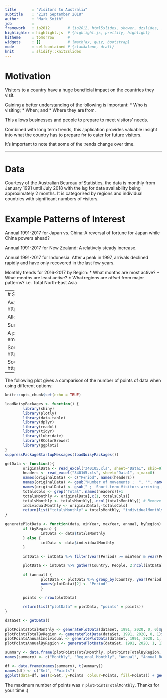 ```yaml
---
title       : "Visitors to Australia"
subtitle    : "21st September 2018"
author      : "Mark Smith"
job         : 
framework   : io2012        # {io2012, html5slides, shower, dzslides, ...}
highlighter : highlight.js  # {highlight.js, prettify, highlight}
hitheme     : tomorrow      # 
widgets     : []            # {mathjax, quiz, bootstrap}
mode        : selfcontained # {standalone, draft}
knit        : slidify::knit2slides
---
```


# Motivation
Visitors to a country have a huge beneficial impact on the countries they visit.

Gaining a better understanding of the following is important:
* Who is visiting; 
* When; and 
* Where they are from.

This allows businesses and people to prepare to meet visitors' needs.

Combined with long term trends, this application provides valuable insight into what the country has to prepare for to cater for future visitors.

It's important to note that some of the trends change over time.

---

# Data

Courtesy of the Australian Beureau of Statistics, the data is monthly from January 1991 until July 2018 with the lag for data availability being approximately 2 months.  It is categorised by regions and individual countries with significant numbers of visitors.

# Example Patterns of Interest

Annual 1991-2017 for Japan vs. China: A reversal of fortune for Japan while China powers ahead?

Annual 1991-2017 for New Zealand: A relatively steady increase.

Annual 1991-2017 for Indonesia: After a peak in 1997, arrivals declined rapidly and have only recovered in the last few years.

Monthly trends for 2016-2017 by Region:
* What months are most active?
* What months are least active?
* What regions are offset from major patterns? i.e. Total North-East Asia

---
# Shiny App

Available at https://marksmithau.shinyapps.io/DevelopingDataProductsShinyProject/

Allows easy viewing and comparison of countries

Summarisation annually or view monthly data

A plot of the data volumes for different options (calculated via embedded R) is on the next slide

Source for the Shiny application is at:
* https://github.com/MarkSmithAU/DevelopingDataProductsShinyProject

Source code for this presentation is at:
* https://github.com/MarkSmithAU/DevelopingDataProductsShinyPitch

------

The following plot gives a comparison of the number of points of data when using different options:

```r
knitr::opts_chunk$set(echo = TRUE)

loadNoisyPackages <- function() {
        library(shiny)
        library(plotly)
        library(data.table)
        library(dplyr)
        library(readxl)
        library(tidyr)        
        library(lubridate)
        library(RColorBrewer)
        library(ggplot2)
}
suppressPackageStartupMessages(loadNoisyPackages())

getData <- function(){
        originalData <- read_excel("340105.xls", sheet="Data1", skip=9)
        headers <- read_excel("340105.xls", sheet="Data1", n_max=0)
        names(originalData) <- c("Period", names(headers))
        names(originalData) <- gsub("Number of movements ;  ", "", names(originalData))
        names(originalData) <- gsub(" ;  Short-term Visitors arriving ;", "", names(originalData))
        totalsCols <- grep("Total", names(headers))+1
        totalsMonthly <- originalData[,c(1, totalsCols)]
        totalsMonthly <- totalsMonthly[,-ncol(totalsMonthly)] # Remove the worldwide total
        individualMonthly <- originalData[,-totalsCols]
        return(list("totalsMonthly" = totalsMonthly, "individualMonthly" = individualMonthly))
}
        
generatePlotData <- function(data, minYear, maxYear, annual, byRegion) {
        if (byRegion) {
                intData <- data$totalsMonthly
        } else {
                intData <- data$individualMonthly
        }
        
        intData <- intData %>% filter(year(Period) >= minYear & year(Period) <= maxYear)
        
        plotData <- intData %>% gather(Country, People, 2:ncol(intData))
        
        if (annual) {
                plotData <- plotData %>% group_by(Country, year(Period)) %>% summarise(People = sum(People))
                names(plotData)[2] <- "Period"
                }

        points <- nrow(plotData)

        return(list("plotData" = plotData, "points" = points))
}

dataSet <- getData()

plotPointsTotalMonthly <- generatePlotData(dataSet, 1991, 2020, 0, 0)$points
plotPointsTotalByRegion <- generatePlotData(dataSet, 1991, 2020, 0, 1)$points
plotPointsAnnualIndividual <- generatePlotData(dataSet, 1991, 2020, 1, 0)$points
plotPointsAnnualByRegion <- generatePlotData(dataSet, 1991, 2020, 1, 1)$points

summary <- data.frame(plotPointsTotalMonthly, plotPointsTotalByRegion, plotPointsAnnualIndividual, plotPointsAnnualByRegion)
names(summary) <- c("Monthly", "Regional Monthly", "Annual", "Annual Regional")

df <- data.frame(names(summary), t(summary))
names(df) <- c("Set", "Points")
ggplot(data=df, aes(x=Set, y=Points, colour=Points, fill=Points)) + geom_bar(stat="identity")
```

The maximum number of points was `r plotPointsTotalMonthly`.  Thanks for your time :)
